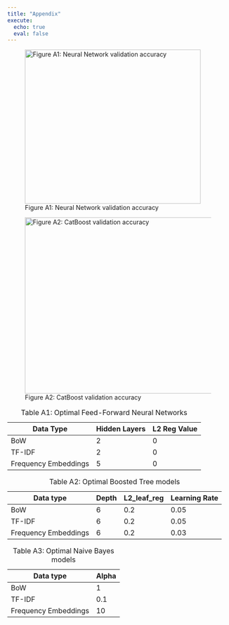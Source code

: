 ```yaml
---
title: "Appendix"
execute:
  echo: true
  eval: false
---
```


::: {layout-ncol=2}
![Figure A1: Neural Network validation accuracy](nn_res/nn_val_acc_copy.png){width=400px height=350px}

![Figure A2: CatBoost validation accuracy](catboost_info/cb_val_acc_copy.png){width=450px height=400px}
:::

| Data Type | Hidden Layers | L2 Reg Value |
|-----------|---------------|--------------|
| BoW       | 2             | 0            |
| TF-IDF    | 2             | 0            |
| Frequency Embeddings | 5 | 0            |
: Table A1: Optimal Feed-Forward Neural Networks

| Data type            | Depth | L2_leaf_reg | Learning Rate |
|----------------------|-------|------------|---------------|
| BoW                  | 6     | 0.2        | 0.05          |
| TF-IDF               | 6     | 0.2        | 0.05          |
| Frequency Embeddings | 6     | 0.2        | 0.03          |
: Table A2: Optimal Boosted Tree models

| Data type            | Alpha | 
|----------------------|-------|
| BoW                  | 1     |
| TF-IDF               | 0.1     | 
| Frequency Embeddings | 10     | 
: Table A3: Optimal Naive Bayes models
